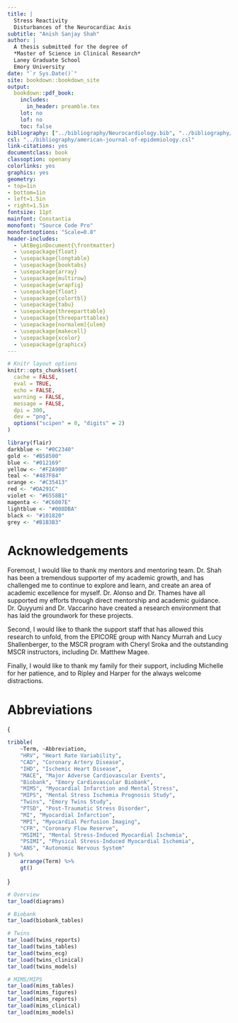 ```yaml
---
title: |
  Stress Reactivity  
  Disturbances of the Neurocardiac Axis
subtitle: "Anish Sanjay Shah"
author: |
  A thesis submitted for the degree of  
  *Master of Science in Clinical Research*   
  Laney Graduate School  
  Emory University  
date: "`r Sys.Date()`"
site: bookdown::bookdown_site
output: 
  bookdown::pdf_book:
    includes:
      in_header: preamble.tex
    lot: no
    lof: no
    toc: false
bibliography: ["../bibliography/Neurocardiology.bib", "../bibliography/Publications.bib"]
csl: "../bibliography/american-journal-of-epidemiology.csl"
link-citations: yes
documentclass: book
classoption: openany
colorlinks: yes
graphics: yes
geometry:
- top=1in
- bottom=1in
- left=1.5in
- right=1.5in
fontsize: 11pt
mainfont: Constantia
monofont: "Source Code Pro"
monofontoptions: "Scale=0.8"
header-includes:
  - \AtBeginDocument{\frontmatter}	
  - \usepackage{float}
  - \usepackage{longtable}
  - \usepackage{booktabs}
  - \usepackage{array}
  - \usepackage{multirow}
  - \usepackage{wrapfig}
  - \usepackage{float}
  - \usepackage{colortbl}
  - \usepackage{tabu}
  - \usepackage{threeparttable}
  - \usepackage{threeparttablex}
  - \usepackage[normalem]{ulem}
  - \usepackage{makecell}
  - \usepackage{xcolor}
  - \usepackage{graphicx}
---
```


```r
# Knitr layout options
knitr::opts_chunk$set(
  cache = FALSE,
  eval = TRUE,
  echo = FALSE,
  warning = FALSE,
  message = FALSE,
  dpi = 300,
  dev = "png",
  options("scipen" = 0, "digits" = 2)
)
```

```r
library(flair)
darkblue <- "#0C2340"
gold <- "#B58500"
blue <- "#012169"
yellow <- "#F2A900"
teal <- "#487F84"
orange <- "#C35413"
red <- "#DA291C"
violet <- "#6558B1"
magenta <- "#C6007E"
lightblue <- "#008DBA"
black <- "#101820"
grey <- "#B1B3B3"
```

\begin{singlespace}
\tableofcontents
\end{singlespace}

# Acknowledgements

Foremost, I would like to thank my mentors and mentoring team. Dr. Shah has been a tremendous supporter of my academic growth, and has challenged me to continue to explore and learn, and create an area of academic excellence for myself. Dr. Alonso and Dr. Thames have all supported my efforts through direct mentorship and academic guidance. Dr. Quyyumi and Dr. Vaccarino have created a research environment that has laid the groundwork for these projects.

Second, I would like to thank the support staff that has allowed this research to unfold, from the EPICORE group with Nancy Murrah and Lucy Shallenberger, to the MSCR program with Cheryl Sroka and the outstanding MSCR instructors, including Dr. Matthew Magee.

Finally, I would like to thank my family for their support, including Michelle for her patience, and to Ripley and Harper for the always welcome distractions.

# Abbreviations

\bfoot
\vspace*{\fill}
{
\centering

```r
tribble(
	~Term, ~Abbreviation,
	"HRV", "Heart Rate Variability",
	"CAD", "Coronary Artery Disease",
	"IHD", "Ischemic Heart Disease",
	"MACE", "Major Adverse Cardiovascular Events",
	"Biobank", "Emory Cardiovascular Biobank",
	"MIMS", "Myocardial Infarction and Mental Stress",
	"MIPS", "Mental Stress Ischemia Prognosis Study",
	"Twins", "Emory Twins Study",
	"PTSD", "Post-Traumatic Stress Disorder",
	"MI", "Myocardial Infarction",
	"MPI", "Myocardial Perfusion Imaging",
	"CFR", "Coronary Flow Reserve",
	"MSIMI", "Mental Stress-Induced Myocardial Ischemia",
	"PSIMI", "Physical Stress-Induced Myocardial Ischemia",
	"ANS", "Autonomic Nervous System"
) %>%
	arrange(Term) %>%
	gt() 
```

}
\vspace*{\fill}
\efoot
\clearpage

```r
# Overview
tar_load(diagrams)

# Biobank
tar_load(biobank_tables)

# Twins
tar_load(twins_reports)
tar_load(twins_tables)
tar_load(twins_ecg)
tar_load(twins_clinical)
tar_load(twins_models)

# MIMS/MIPS
tar_load(mims_tables)
tar_load(mims_figures)
tar_load(mims_reports)
tar_load(mims_clinical)
tar_load(mims_models)
```
